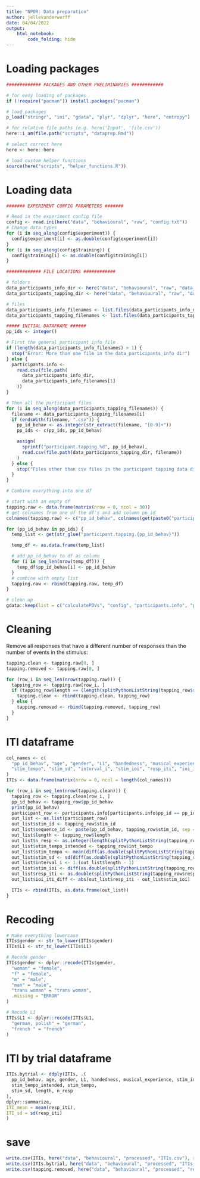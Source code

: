 ```yaml
---
title: "NPOR: Data preparation"
author: jellevanderwerff
date: 04/04/2022
output:
    html_notebook:
        code_folding: hide
---
```


# Loading packages

```r
############# PACKAGES AND OTHER PRELIMINARIES ############

# for easy loading of packages
if (!require("pacman")) install.packages("pacman")

# load packages
p_load("stringr", "ini", "gdata", "plyr", "dplyr", "here", "entropy")

# for relative file paths (e.g. here('Input', 'file.csv'))
here::i_am(file.path("scripts", "dataprep.Rmd"))

# select correct here
here <- here::here

# load custom helper functions
source(here("scripts", "helper_functions.R"))
```

# Loading data

```r
####### EXPERIMENT CONFIG PARAMETERS #######

# Read in the experiment config file
config <- read.ini(here("data", "behavioural", "raw", "config.txt"))
# Change data types
for (i in seq_along(config$experiment)) {
  config$experiment[i] <- as.double(config$experiment[i])
}
for (i in seq_along(config$training)) {
  config$training[i] <- as.double(config$training[i])
}

############# FILE LOCATIONS ############

# folders
data_participants_info_dir <- here("data", "behavioural", "raw", "data_participants_info")
data_participants_tapping_dir <- here("data", "behavioural", "raw", "data_participants_tapping")

# files
data_participants_info_filenames <- list.files(data_participants_info_dir)
data_participants_tapping_filenames <- list.files(data_participants_tapping_dir)

##### INITIAL DATAFRAME ######
pp_ids <- integer()

# First the general participant info file
if (length(data_participants_info_filenames) > 1) {
  stop("Error: More than one file in the data_participants_info dir")
} else {
  participants.info <-
    read.csv(file.path(
      data_participants_info_dir,
      data_participants_info_filenames[1]
    ))
}

# Then all the participant files
for (i in seq_along(data_participants_tapping_filenames)) {
  filename <- data_participants_tapping_filenames[i]
  if (endsWith(filename, ".csv")) {
    pp_id_behav <- as.integer(str_extract(filename, "[0-9]+"))
    pp_ids <- c(pp_ids, pp_id_behav)

    assign(
      sprintf("participant.tapping.%d", pp_id_behav),
      read.csv(file.path(data_participants_tapping_dir, filename))
    )
  } else {
    stop("Files other than csv files in the participant tapping data dir")
  }
}

# Combine everything into one df

# start with an empty df
tapping.raw <- data.frame(matrix(nrow = 0, ncol = 30))
# get colnames from one of the df's and add column pp_id
colnames(tapping.raw) <- c("pp_id_behav", colnames(get(paste0("participant.tapping.", pp_ids[1]))))

for (pp_id_behav in pp_ids) {
  temp_list <- get(str_glue("participant.tapping.{pp_id_behav}"))

  temp_df <- as.data.frame(temp_list)

  # add pp_id_behav to df as column
  for (i in seq_len(nrow(temp_df))) {
    temp_df$pp_id_behav[i] <- pp_id_behav
  }
  # combine with empty list
  tapping.raw <- rbind(tapping.raw, temp_df)
}

# clean up
gdata::keep(list = c("calculatePDVs", "config", "participants.info", "pp_ids", "tapping.raw", "splitPythonListString"), sure = TRUE)
```

# Cleaning

Remove all responses that have a different number of responses than the number of events in the stimulus:

```r
tapping.clean <- tapping.raw[0, ]
tapping.removed <- tapping.raw[0, ]

for (row_i in seq_len(nrow(tapping.raw))) {
  tapping_row <- tapping.raw[row_i, ]
  if (tapping_row$length == (length(splitPythonListString(tapping_row$resp_ITIs))) + 1) {
    tapping.clean <- rbind(tapping.clean, tapping_row)
  } else {
    tapping.removed <- rbind(tapping.removed, tapping_row)
  }
}
```


# ITI dataframe

```r
col_names <- c(
  "pp_id_behav", "age", "gender", "L1", "handedness", "musical_experience", "stim_id", "sequence_id", "length", "n_resp", "stim_tempo_intended",
  "stim_tempo", "stim_sd", "interval_i", "stim_ioi", "resp_iti", "ioi_iti_diff"
)
ITIs <- data.frame(matrix(nrow = 0, ncol = length(col_names)))

for (row_i in seq_len(nrow(tapping.clean))) {
  tapping_row <- tapping.clean[row_i, ]
  pp_id_behav <- tapping_row$pp_id_behav
  print(pp_id_behav)
  participant_row <- participants.info[participants.info$pp_id == pp_id_behav, ]
  out_list <- as.list(participant_row)
  out_list$stim_id <- tapping_row$stim_id
  out_list$sequence_id <- paste(pp_id_behav, tapping_row$stim_id, sep = "_")
  out_list$length <- tapping_row$length
  out_list$n_resp <- as.integer(length(splitPythonListString(tapping_row$resp_ITIs)) + 1)
  out_list$stim_tempo_intended <- tapping_row$int_tempo
  out_list$stim_tempo <- mean(diff(as.double(splitPythonListString(tapping_row$stim_onsets))))
  out_list$stim_sd <- sd(diff(as.double(splitPythonListString(tapping_row$stim_onsets))))
  out_list$interval_i <- 1:(out_list$length - 1)
  out_list$stim_ioi <- diff(as.double(splitPythonListString(tapping_row$stim_onsets)))
  out_list$resp_iti <- as.double(splitPythonListString(tapping_row$resp_ITIs))
  out_list$ioi_iti_diff <- abs(out_list$resp_iti - out_list$stim_ioi)

  ITIs <- rbind(ITIs, as.data.frame(out_list))
}
```


# Recoding

```r
# Make everything lowercase
ITIs$gender <- str_to_lower(ITIs$gender)
ITIs$L1 <- str_to_lower(ITIs$L1)

# Recode gender
ITIs$gender <- dplyr::recode(ITIs$gender,
  "woman" = "female",
  "f" = "female",
  "m" = "male",
  "man" = "male",
  "trans woman" = "trans woman",
  .missing = "ERROR"
)

# Recode L1
ITIs$L1 <- dplyr::recode(ITIs$L1,
  "german, polish" = "german",
  "french " = "french"
)
```


# ITI by trial dataframe

```r
ITIs.bytrial <- ddply(ITIs, .(
  pp_id_behav, age, gender, L1, handedness, musical_experience, stim_id, sequence_id,
  stim_tempo_intended, stim_tempo,
  stim_sd, length, n_resp
),
dplyr::summarize,
ITI_mean = mean(resp_iti),
ITI_sd = sd(resp_iti)
)
```


# save

```r
write.csv(ITIs, here("data", "behavioural", "processed", "ITIs.csv"), row.names = FALSE)
write.csv(ITIs.bytrial, here("data", "behavioural", "processed", "ITIs_bytrial.csv"), row.names = FALSE)
write.csv(tapping.removed, here("data", "behavioural", "processed", "removed.csv"), row.names = FALSE)
```

